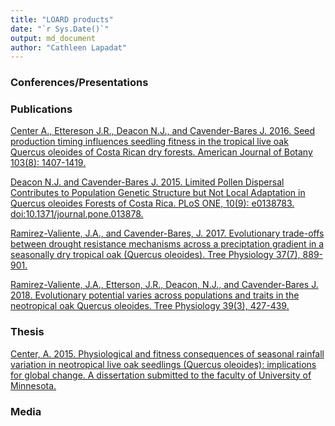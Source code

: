 ```yaml
---
title: "LOARD products"
date: "`r Sys.Date()`"
output: md_document
author: "Cathleen Lapadat"
---
```


### Conferences/Presentations  


### Publications


[Center A., Ettereson J.R., Deacon N.J., and Cavender-Bares J. 2016. Seed production timing influences seedling fitness in the tropical live oak Quercus oleoides of Costa Rican dry forests. American Journal of Botany 103(8): 1407-1419.](https://drive.google.com/file/d/1vi5MnxbQXZnjV7TtgIUdeSKuEXFWjpkk/view?usp=sharing)  

[Deacon N.J. and Cavender-Bares J. 2015. Limited Pollen Dispersal Contributes to Population Genetic Structure but Not Local Adaptation in Quercus oleoides Forests of Costa Rica. PLoS ONE, 10(9): e0138783. doi:10.1371/journal.pone.013878.](https://drive.google.com/file/d/1L6Mk-CFl26t2YB9tBweHROO8FXQGCECH/view?usp=sharing)   

[Ramirez-Valiente, J.A., and Cavender-Bares, J. 2017. Evolutionary trade-offs between drought resistance mechanisms across a preciptation gradient in a seasonally dry tropical oak (Quercus oleoides). Tree Physiology 37(7), 889-901.](https://drive.google.com/file/d/1Gh8QhkOo_O23hLDTIiCGdknyEyYxtrua/view?usp=sharing)  

[Ramirez-Valiente, J.A., Etterson, J.R., Deacon, N.J., and Cavender-Bares J. 2018. Evolutionary potential varies across populations and traits in the neotropical oak Quercus oleoides. Tree Physiology 39(3), 427-439.](https://drive.google.com/file/d/19mW3cnHSHkonu1qyF4UD0a1Tbio0gOdW/view?usp=sharing)  

### Thesis

[Center, A. 2015. Physiological and fitness consequences of seasonal rainfall variation in neotropical live oak seedlings (Quercus oleoides): implications for global change. A dissertation submitted to the faculty of University of Minnesota.](https://drive.google.com/file/d/1CQDgEk10LcEttBYMUdYeRfCc8Y_OxAvq/view?usp=sharing)  

### Media